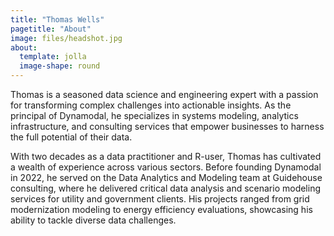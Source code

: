```yaml
---
title: "Thomas Wells"
pagetitle: "About"
image: files/headshot.jpg
about: 
  template: jolla
  image-shape: round
---
```


Thomas is a seasoned data science and engineering expert with a passion for transforming complex challenges into actionable insights. As the principal of Dynamodal, he specializes in systems modeling, analytics infrastructure, and consulting services that empower businesses to harness the full potential of their data.

With two decades as a data practitioner and R-user, Thomas has cultivated a wealth of experience across various sectors. Before founding Dynamodal in 2022, he served on the Data Analytics and Modeling team at Guidehouse consulting, where he delivered critical data analysis and scenario modeling services for utility and government clients. His projects ranged from grid modernization modeling to energy efficiency evaluations, showcasing his ability to tackle diverse data challenges.
